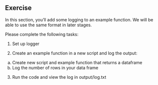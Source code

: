 ## Exercise

In this section, you’ll add some logging to an example function. We will be able to use the same format in later stages. 

Please complete the following tasks:

1. Set up logger

2. Create an example function in a new script and log the output:
  a. Create new script and example function that returns a dataframe
  b. Log the number of rows in your data frame

3. Run the code and view the log in output/log.txt
